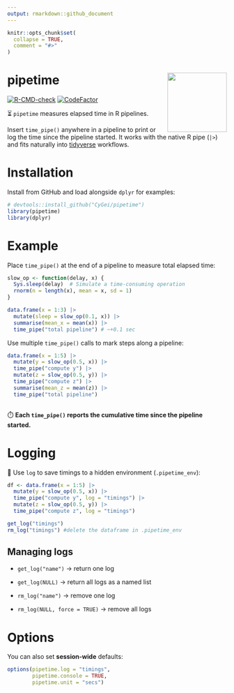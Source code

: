 ```yaml
---
output: rmarkdown::github_document
---
```


```r
knitr::opts_chunk$set(
  collapse = TRUE,
  comment = "#>"
)
```

# pipetime <img src="man/figures/logo.png" align="right" height="136" alt="" />

<!-- badges: start -->

[![R-CMD-check](https://github.com/CyGei/pipetime/actions/workflows/R-CMD-check.yaml/badge.svg)](https://github.com/CyGei/pipetime/actions/workflows/R-CMD-check.yaml) [![CodeFactor](https://www.codefactor.io/repository/github/cygei/pipetime/badge)](https://www.codefactor.io/repository/github/cygei/pipetime)

<!-- badges: end -->

⏳ `pipetime` measures elapsed time in R pipelines.

Insert `time_pipe()` anywhere in a pipeline to print or log the time since the pipeline started. It works with the native R pipe (`|>`) and fits naturally into [tidyverse](https://www.tidyverse.org/) workflows.

# Installation

Install from GitHub and load alongside `dplyr` for examples:

```r
# devtools::install_github("CyGei/pipetime")
library(pipetime)
library(dplyr)
```

# Example

Place `time_pipe()` at the end of a pipeline to measure total elapsed time:

```r
slow_op <- function(delay, x) {
  Sys.sleep(delay)  # Simulate a time-consuming operation
  rnorm(n = length(x), mean = x, sd = 1)
}

data.frame(x = 1:3) |>
  mutate(sleep = slow_op(0.1, x)) |>
  summarise(mean_x = mean(x)) |>
  time_pipe("total pipeline") # ~+0.1 sec
```

Use multiple `time_pipe()` calls to mark steps along a pipeline:

```r
data.frame(x = 1:5) |> 
  mutate(y = slow_op(0.5, x)) |>
  time_pipe("compute y") |> 
  mutate(z = slow_op(0.5, y)) |> 
  time_pipe("compute z") |>
  summarise(mean_z = mean(z)) |>
  time_pipe("total pipeline")
    
```

⏱️ **Each `time_pipe()` reports the cumulative time since the pipeline started.**

# Logging

📝 Use `log` to save timings to a hidden environment (`.pipetime_env`):

```r
df <- data.frame(x = 1:5) |> 
  mutate(y = slow_op(0.5, x)) |>
  time_pipe("compute y", log = "timings") |>
  mutate(z = slow_op(0.5, y)) |>
  time_pipe("compute z", log = "timings")

get_log("timings")
rm_log("timings") #delete the dataframe in .pipetime_env
```

## Managing logs

-   `get_log("name")` → return one log

-   `get_log(NULL)` → return all logs as a named list

-   `rm_log("name")` → remove one log

-   `rm_log(NULL, force = TRUE)` → remove all logs

# Options

You can also set **session‑wide** defaults:

```r
options(pipetime.log = "timings",
        pipetime.console = TRUE,
        pipetime.unit = "secs")
```